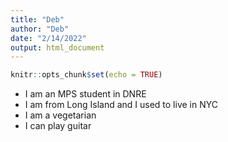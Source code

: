 ```yaml
---
title: "Deb"
author: "Deb"
date: "2/14/2022"
output: html_document
---
```


```r
knitr::opts_chunk$set(echo = TRUE)
```

* I am an MPS student in DNRE
* I am from Long Island and I used to live in NYC 
* I am a vegetarian
* I can play guitar
